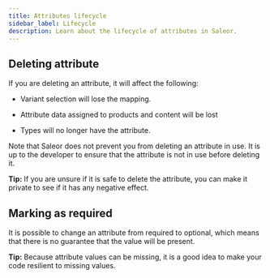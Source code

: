 ```yaml
---
title: Attributes lifecycle
sidebar_label: Lifecycle
description: Learn about the lifecycle of attributes in Saleor.
---
```


## Deleting attribute

If you are deleting an attribute, it will affect the following:

- Variant selection will lose the mapping.

- Attribute data assigned to products and content will be lost

- Types will no longer have the attribute.

Note that Saleor does not prevent you from deleting an attribute in use. It is up to the developer to ensure that the attribute is not in use before deleting it.

**Tip:** If you are unsure if it is safe to delete the attribute, you can make it private to see if it has any negative effect.

## Marking as required

It is possible to change an attribute from required to optional, which means that there is no guarantee that the value will be present.

**Tip:** Because attribute values can be missing, it is a good idea to make your code resilient to missing values.
